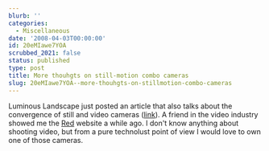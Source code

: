 ```yaml
---
blurb: ''
categories:
  - Miscellaneous
date: '2008-04-03T00:00:00'
id: 20eMIawe7YOA
scrubbed_2021: false
status: published
type: post
title: More thouhgts on still-motion combo cameras
slug: 20eMIawe7YOA--more-thouhgts-on-stillmotion-combo-cameras
---
```


Luminous Landscape just posted an article that also talks about the
convergence of still and video cameras
([link](http://www.luminous-landscape.com/essays/red-raw.shtml)). A
friend in the video industry showed me the
[Red](http://www.red.com/) website a while ago. I don't know
anything about shooting video, but from a pure technolust point of
view I would love to own one of those cameras.

